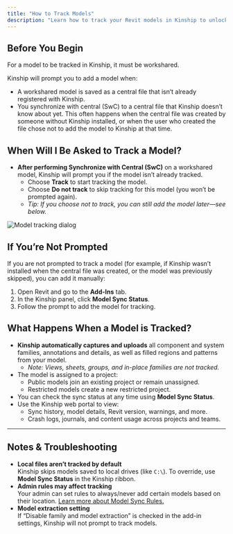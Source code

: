 ```yaml
---
title: "How to Track Models"
description: "Learn how to track your Revit models in Kinship to unlock project insights and analytics."
---
```


## Before You Begin

For a model to be tracked in Kinship, it must be workshared.

Kinship will prompt you to add a model when:
- A workshared model is saved as a central file that isn’t already registered with Kinship.
- You synchronize with central (SwC) to a central file that Kinship doesn’t know about yet. This often happens when the central file was created by someone without Kinship installed, or when the user who created the file chose not to add the model to Kinship at that time.


## When Will I Be Asked to Track a Model?

- **After performing Synchronize with Central (SwC)** on a workshared model, Kinship will prompt you if the model isn’t already tracked.
    - Choose **Track** to start tracking the model.
    - Choose **Do not track** to skip tracking for this model (you won’t be prompted again).
    - _Tip: If you choose not to track, you can still add the model later—see below._


<img
  className="block"
  src="/images/model-tracking-prompt.png"
  alt="Model tracking dialog"
/>



## If You’re Not Prompted

If you are not prompted to track a model (for example, if Kinship wasn’t installed when the central file was created, or the model was previously skipped), you can add it manually:

1. Open Revit and go to the **Add-Ins** tab.
2. In the Kinship panel, click **Model Sync Status**.
3. Follow the prompt to add the model for tracking.

## What Happens When a Model is Tracked?

- **Kinship automatically captures and uploads** all component and system families, annotations and details, as well as filled regions and patterns from your model.
    - _Note: Views, sheets, groups, and in-place families are not tracked._
- The model is assigned to a project:
    - Public models join an existing project or remain unassigned.
    - Restricted models create a new restricted project.
- You can check the sync status at any time using **Model Sync Status**.
- Use the Kinship web portal to view:
    - Sync history, model details, Revit version, warnings, and more.
    - Crash logs, journals, and content usage across projects and teams.

---

## Notes & Troubleshooting

- **Local files aren’t tracked by default**  
  Kinship skips models saved to local drives (like `C:\`). To override, use **Model Sync Status** in the Kinship ribbon.
- **Admin rules may affect tracking**  
  Your admin can set rules to always/never add certain models based on their location. [Learn more about Model Sync Rules.](PLACEHOLDER_LINK)
- **Model extraction setting**  
  If “Disable family and model extraction” is checked in the add-in settings, Kinship will not prompt to track models.

